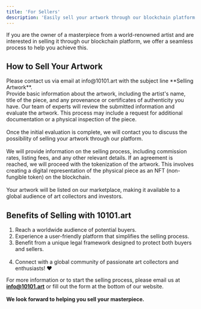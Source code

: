 ```yaml
---
title: 'For Sellers'
description: 'Easily sell your artwork through our blockchain platform'
---
```


If you are the owner of a masterpiece from a world-renowned artist and are interested in selling it through our blockchain platform, we offer a seamless process to help you achieve this. 

## How to Sell Your Artwork


<Steps>
  <Step title="Initial Contact">
    Please contact us via email at info@10101.art with the subject line **Selling Artwork**. <br />
    Provide basic information about the artwork, including the artist's name, title of the piece, and any provenance or certificates of authenticity you have.
  </Step>
  <Step title="Review and Evaluation">
    Our team of experts will review the submitted information and evaluate the artwork. This process may include a request for additional documentation or a physical inspection of the piece. <br /><br />
  </Step>
  <Step title="Discussion and Agreement">
    Once the initial evaluation is complete, we will contact you to discuss the possibility of selling your artwork through our platform. <br /><br />
    We will provide information on the selling process, including commission rates, listing fees, and any other relevant details.
  </Step>
    <Step title="Tokenization and Listing">
    If an agreement is reached, we will proceed with the tokenization of the artwork. This involves creating a digital representation of the physical piece as an NFT (non-fungible token) on the blockchain. <br /><br />
    Your artwork will be listed on our marketplace, making it available to a global audience of art collectors and investors.
    </Step>
</Steps>

## Benefits of Selling with 10101.art

1. Reach a worldwide audience of potential buyers.<br />
2. Experience a user-friendly platform that simplifies the selling process.<br />
3. Benefit from a unique legal framework designed to protect both buyers and sellers.<br /><br />
4. Connect with a global community of passionate art collectors and enthusiasts! ❤️<br />

For more information or to start the selling process, please email us at **info@10101.art** or fill out the form at the bottom of our website. <br /> <br />
**We look forward to helping you sell your masterpiece.**

